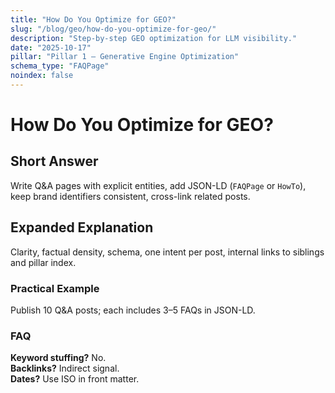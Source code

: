 ```yaml
---
title: "How Do You Optimize for GEO?"
slug: "/blog/geo/how-do-you-optimize-for-geo/"
description: "Step-by-step GEO optimization for LLM visibility."
date: "2025-10-17"
pillar: "Pillar 1 – Generative Engine Optimization"
schema_type: "FAQPage"
noindex: false
---
```


# How Do You Optimize for GEO?

## Short Answer
Write Q&A pages with explicit entities, add JSON-LD (`FAQPage` or `HowTo`), keep brand identifiers consistent, cross-link related posts.

## Expanded Explanation
Clarity, factual density, schema, one intent per post, internal links to siblings and pillar index.

### Practical Example
Publish 10 Q&A posts; each includes 3–5 FAQs in JSON-LD.

### FAQ
**Keyword stuffing?** No.  
**Backlinks?** Indirect signal.  
**Dates?** Use ISO in front matter.
